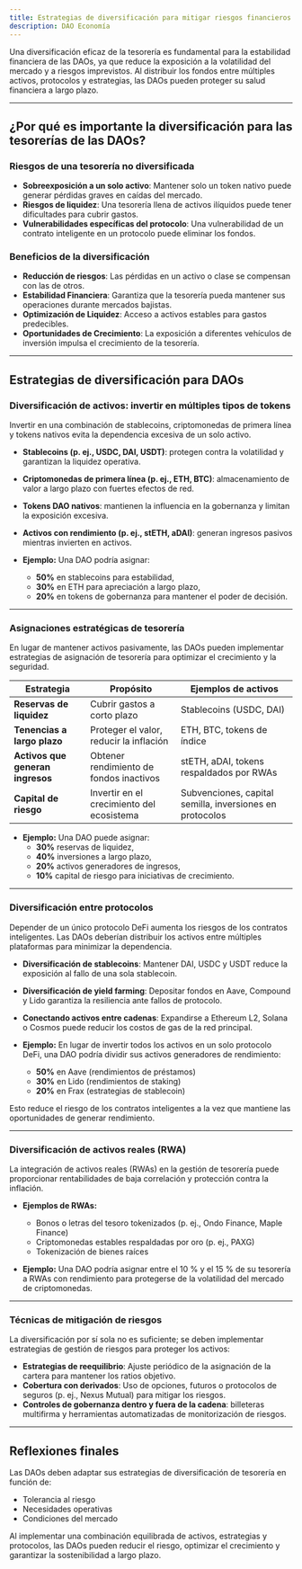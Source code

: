 ```yaml
---
title: Estrategias de diversificación para mitigar riesgos financieros
description: DAO Economía
---
```


Una diversificación eficaz de la tesorería es fundamental para la estabilidad financiera de las DAOs, ya que reduce la exposición a la volatilidad del mercado y a riesgos imprevistos. Al distribuir los fondos entre múltiples activos, protocolos y estrategias, las DAOs pueden proteger su salud financiera a largo plazo.

---

## ¿Por qué es importante la diversificación para las tesorerías de las DAOs?

### Riesgos de una tesorería no diversificada
- **Sobreexposición a un solo activo**: Mantener solo un token nativo puede generar pérdidas graves en caídas del mercado.
- **Riesgos de liquidez**: Una tesorería llena de activos ilíquidos puede tener dificultades para cubrir gastos.
- **Vulnerabilidades específicas del protocolo**: Una vulnerabilidad de un contrato inteligente en un protocolo puede eliminar los fondos.

### Beneficios de la diversificación
- **Reducción de riesgos**: Las pérdidas en un activo o clase se compensan con las de otros.
- **Estabilidad Financiera**: Garantiza que la tesorería pueda mantener sus operaciones durante mercados bajistas.
- **Optimización de Liquidez**: Acceso a activos estables para gastos predecibles.
- **Oportunidades de Crecimiento**: La exposición a diferentes vehículos de inversión impulsa el crecimiento de la tesorería. 

---

## Estrategias de diversificación para DAOs

### Diversificación de activos: invertir en múltiples tipos de tokens
Invertir en una combinación de stablecoins, criptomonedas de primera línea y tokens nativos evita la dependencia excesiva de un solo activo.

- **Stablecoins (p. ej., USDC, DAI, USDT)**: protegen contra la volatilidad y garantizan la liquidez operativa.
- **Criptomonedas de primera línea (p. ej., ETH, BTC)**: almacenamiento de valor a largo plazo con fuertes efectos de red.
- **Tokens DAO nativos**: mantienen la influencia en la gobernanza y limitan la exposición excesiva.
- **Activos con rendimiento (p. ej., stETH, aDAI)**: generan ingresos pasivos mientras invierten en activos.

- **Ejemplo:**
    Una DAO podría asignar:
    - **50%** en stablecoins para estabilidad,
    - **30%** en ETH para apreciación a largo plazo,
    - **20%** en tokens de gobernanza para mantener el poder de decisión.

---

### Asignaciones estratégicas de tesorería
En lugar de mantener activos pasivamente, las DAOs pueden implementar estrategias de asignación de tesorería para optimizar el crecimiento y la seguridad.

| **Estrategia** | **Propósito** | **Ejemplos de activos** |
|-------------|------------|----------------|
| **Reservas de liquidez** | Cubrir gastos a corto plazo | Stablecoins (USDC, DAI) |
| **Tenencias a largo plazo** | Proteger el valor, reducir la inflación | ETH, BTC, tokens de índice |
| **Activos que generan ingresos** | Obtener rendimiento de fondos inactivos | stETH, aDAI, tokens respaldados por RWAs |
| **Capital de riesgo** | Invertir en el crecimiento del ecosistema | Subvenciones, capital semilla, inversiones en protocolos |

- **Ejemplo:**
    Una DAO puede asignar:
    - **30%** reservas de liquidez,
    - **40%** inversiones a largo plazo,
    - **20%** activos generadores de ingresos,
    - **10%** capital de riesgo para iniciativas de crecimiento.

---

### Diversificación entre protocolos
Depender de un único protocolo DeFi aumenta los riesgos de los contratos inteligentes. Las DAOs deberían distribuir los activos entre múltiples plataformas para minimizar la dependencia.

- **Diversificación de stablecoins**: Mantener DAI, USDC y USDT reduce la exposición al fallo de una sola stablecoin.
- **Diversificación de yield farming**: Depositar fondos en Aave, Compound y Lido garantiza la resiliencia ante fallos de protocolo.
- **Conectando activos entre cadenas**: Expandirse a Ethereum L2, Solana o Cosmos puede reducir los costos de gas de la red principal.

- **Ejemplo:**
    En lugar de invertir todos los activos en un solo protocolo DeFi, una DAO podría dividir sus activos generadores de rendimiento:
    - **50%** en Aave (rendimientos de préstamos)
    - **30%** en Lido (rendimientos de staking)
    - **20%** en Frax (estrategias de stablecoin)

Esto reduce el riesgo de los contratos inteligentes a la vez que mantiene las oportunidades de generar rendimiento.

---

### Diversificación de activos reales (RWA)
La integración de activos reales (RWAs) en la gestión de tesorería puede proporcionar rentabilidades de baja correlación y protección contra la inflación.

- **Ejemplos de RWAs:**
  - Bonos o letras del tesoro tokenizados (p. ej., Ondo Finance, Maple Finance)
  - Criptomonedas estables respaldadas por oro (p. ej., PAXG)
  - Tokenización de bienes raíces

- **Ejemplo:**
Una DAO podría asignar entre el 10 % y el 15 % de su tesorería a RWAs con rendimiento para protegerse de la volatilidad del mercado de criptomonedas.

---

### Técnicas de mitigación de riesgos

La diversificación por sí sola no es suficiente; se deben implementar estrategias de gestión de riesgos para proteger los activos:

- **Estrategias de reequilibrio**: Ajuste periódico de la asignación de la cartera para mantener los ratios objetivo.
- **Cobertura con derivados**: Uso de opciones, futuros o protocolos de seguros (p. ej., Nexus Mutual) para mitigar los riesgos. 
- **Controles de gobernanza dentro y fuera de la cadena**: billeteras multifirma y herramientas automatizadas de monitorización de riesgos.

---

## Reflexiones finales

Las DAOs deben adaptar sus estrategias de diversificación de tesorería en función de:
- Tolerancia al riesgo
- Necesidades operativas
- Condiciones del mercado

Al implementar una combinación equilibrada de activos, estrategias y protocolos, las DAOs pueden reducir el riesgo, optimizar el crecimiento y garantizar la sostenibilidad a largo plazo.